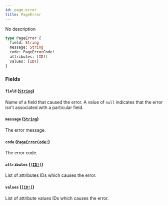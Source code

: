 ```yaml
---
id: page-error
title: PageError
---
```


No description

```graphql
type PageError {
  field: String
  message: String
  code: PageErrorCode!
  attributes: [ID!]
  values: [ID!]
}
```

### Fields

#### `field` ([`String`](/developer/api-reference/scalars/string.mdx))

Name of a field that caused the error. A value of `null` indicates that the error isn't associated with a particular field.

#### `message` ([`String`](/developer/api-reference/scalars/string.mdx))

The error message.

#### `code` ([`PageErrorCode!`](/developer/api-reference/enums/page-error-code.mdx))

The error code.

#### `attributes` ([`[ID!]`](/developer/api-reference/scalars/id.mdx))

List of attributes IDs which causes the error.

#### `values` ([`[ID!]`](/developer/api-reference/scalars/id.mdx))

List of attribute values IDs which causes the error.
